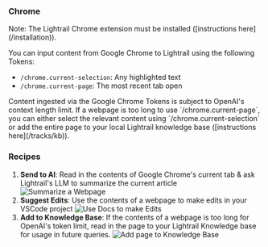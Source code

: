
### Chrome

<Callout type="info" emoji="ℹ️">
  Note: The Lightrail Chrome extension must be installed ([instructions here](/installation)). 
</Callout>

You can input content from Google Chrome to Lightrail using the following Tokens: 
 - `/chrome.current-selection`: Any highlighted text
 - `/chrome.current-page`: The most recent tab open 

<Callout type="warning" emoji="⚠︎">
  Content ingested via the Google Chrome Tokens is subject to OpenAI's context length limit. If a webpage is too long to use `/chrome.current-page`, you can either select the relevant content using `/chrome.current-selection` or add the entire page to your local Lightrail knowledge base ([instructions here](/tracks/kb)).     
</Callout>

### Recipes

1. **Send to AI**: Read in the contents of Google Chrome's current tab & ask Lightrail's LLM to summarize the current article
![Summarize a Webpage](../../assets/demo-send-ai.png)
2. **Suggest Edits**: Use the contents of a webpage to make edits in your VSCode project
![Use Docs to make Edits](../../assets/demo-vscode.png)
3. **Add to Knowledge Base**: If the contents of a webpage is too long for OpenAI's token limit, read in the page to your Lightrail Knowledge base for usage in future queries. 
![Add page to Knowledge Base](../../assets/demo-kb.png)





